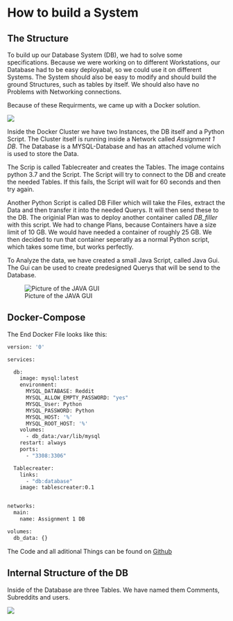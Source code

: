 # How to build a System

## The Structure

To build up our Database System (DB), we had to solve some specifications. 
Because we were working on to different Workstations, our Database had to be easy deployabal, so we could use it on different Systems.
The System should also be easy to modify and should build the ground Structures, such as tables by itself. We should also have no Problems with Networking connections.

Because of these Requirments, we came up with a Docker solution. 

![](./System-Structure.png)

Inside the Docker Cluster we have two Instances, the DB itself and a Python Script.
The Cluster itself is running inside a Network called *Assignment 1 DB*. 
The Database is a MYSQL-Database and has an attached volume wich is used to store the Data. 

The Scrip is called Tablecreater and creates the Tables. The image contains python 3.7 and the Script. The Script will try to connect to the DB and create the needed Tables. If this fails, the Script will wait for 60 seconds and then try again.

Another Python Script is called DB Filler which will take the Files, extract the Data and then transfer it into the needed Querys. It will then send these to the DB.
The originial Plan was to deploy another container called *DB_filler* with this script. We had to change Plans, because Containers have a size limit of 10 GB. We would have needed a container of roughly 25 GB. 
We then decided to run that container seperatly as a normal Python script, which takes some time, but works perfectly.

To Analyze the data, we have created a small Java Script, called Java Gui. The Gui can be used to create predesigned Querys that will be send to the Database.

![Picture of the JAVA GUI](./GUI.png)

## Docker-Compose 

The End Docker File looks like this:

```dockerfile
version: '0'

services:

  db:
    image: mysql:latest
    environment:
      MYSQL_DATABASE: Reddit
      MYSQL_ALLOW_EMPTY_PASSWORD: "yes"
      MYSQL_User: Python
      MYSQL_PASSWORD: Python
      MYSQL_HOST: '%'
      MYSQL_ROOT_HOST: '%'
    volumes:
      - db_data:/var/lib/mysql
    restart: always
    ports:
      - "3308:3306"

  Tablecreater:
    links:
      - "db:database"
    image: tablescreater:0.1


networks:
  main:
    name: Assignment 1 DB

volumes:
  db_data: {}
```

The Code and all aditional Things can be found on [Github](https://github.com/Darker97/Reddit-SQL-Databases)

## Internal Structure of the DB

Inside of the Database are three Tables. 
We have named them Comments, Subreddits and users. 

![](./ER-Diagram.png)





